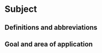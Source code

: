 # Subject

## Definitions and abbreviations

<!--
Definitions of terms and abbreviations necessary to understand this document and execute the protocol appropriately.
-->

## Goal and area of application

<!--
Objective: description in words what the protocol is for.
Examples of what can be done with the data.
Try to describe the objective as generically as possible and avoid project-specific objectives.
Field of application: discuss here under which conditions the protocol can be used.
-->
